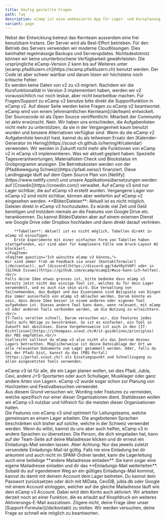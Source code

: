 ```yaml
---
title: Häufig gestellte Fragen
path: faq
description: eCamp ist eine webbasierte App für Lager- und Kursplanung. Die Anwendung ist spezialisiert für Lager und Kurse von Jugendverbänden und für J+S-Angebote in der Sportart Lagersport/Trekking. Die Benutzung steht aber allen Interessierten offen, egal ob Jugendverband, Schullager oder andere Sportarten.
variant: page
---
```



<FaqSection title="Fragen & Antworten">
    <FaqItem question="Wie sicher sind meine Daten bei eCamp?">
        Nebst der Entwicklung betreut das Kernteam ausserdem eine frei benutzbare
        Instanz. Der Server wird als Best-Effort betrieben. Für den Betrieb des Servers verwenden wir moderne Cloudlösungen.
        Dies beinhaltet regelmässige Backups und Serverupdates. Nichtsdestotrotz
        können wir keine ununterbrochene Verfügbarkeit gewährleisten.
    </FaqItem>
    <FaqItem question="Was passiert mit eCamp v2?">
        Die ursprüngliche eCamp-Version 2 kann bis auf Weiteres unter [ecamp.pfadiluzern.ch](https://ecamp.pfadiluzern.ch) benutzt werden.
        Der Code ist aber schwer wartbar und darum lösen wir höchstens noch kritische Fehler.<br/>
        Es werden keine Daten von v2 zu v3 migriert. Nachdem wir die Kursfunktionalität in Version 3
        implementiert haben, werden wir v2 voraussichtlich nur noch lesbar, aber nicht bearbeitbar machen.
    </FaqItem>
    <FaqItem question="Ich habe eine Frage zu eCamp v2">
        Für Fragen/Support zu eCamp v2 benutze bitte direkt die Supportfunktion in
        eCamp v2. Auf dieser Seite werden keine Fragen zu eCamp v2 beantwortet.
    </FaqItem>
    <FaqItem question="Wer steht hinter eCamp?">
        eCamp wird von einem [ehrenamtlichen Kernteam](/de/team) entwickelt. Der Sourcecode ist
        als Open Source veröffentlicht. Mitarbeit der Community ist aktiv erwünscht.
    </FaqItem>
    <FaqItem question="Kann ich Aufgaben/Todos im eCamp erfassen?">
        Nein. Wir haben uns entschieden, die Aufgabenlisten nicht mehr zu unterstützen, da sie in der
        Vergangenheit kaum benutzt wurden und bessere Alternativen verfügbar sind. Wenn du die eCamp v2 Aufgabenliste benutzt
        hast, kannst du als teilweisen Ersatz den [Kalender-Generator im Hering](https://scout-ch.github.io/hering/#/calendar) verwenden.
    </FaqItem>
    <FaqItem question="Ich vermisse die Funktion…">
        Wir werden in Zukunft nicht mehr alle Funktionen von eCamp v2 in eCamp v3 implementieren. Was wir aktuell
        geplant haben: Spezielle Tagesverantwortungen, Materiallisten Check und Blockstatus im Grobprogramm anzeigen.
    </FaqItem>
    <FaqItem question="Unterstützt euch jemand finanziell?">
        Die Betriebskosten werden von der [Pfadibewegung Schweiz](https://pfadi.swiss/) finanziert.
        Diese Landingpage läuft auf dem Open Source Plan von [Netlify](https://www.netlify.com/) und
        unsere Applikationsübersetzungen werden auf [Crowdin](https://crowdin.com/) verwaltet.
    </FaqItem>
    <FaqItem question="Sind vergangene Lager auch sichtbar auf eCamp v3?">
        Auf eCamp v3 sind nur Lager sichtbar, die auf eCamp v3 erstellt wurden.
        Vergangene Lager von eCamp v2 sind nicht sichtbar, können aber weiterhin auf eCamp v2 eingesehen werden.
    </FaqItem>
    <FaqItem question="Wie kann ich Bilder/Dateien oder Tabellen einfügen?">
        **Bilder/Dateien**: Aktuell ist es nicht möglich, Dateien direkt in eCamp v3 hochzuladen.
        Es würde viel Zeit und Geld benötigen und trotzdem niemals an die Features von Google Drive etc. herankommen.
        Du kannst Bilder/Dateien aber auf einem externen Dienst wie Google Drive oder Dropbox hochladen und dann direkt darauf verlinken.

        **Tabellen**: Aktuell ist es nicht möglich, Tabellen direkt in eCamp v3 einzufügen.
        Erste Experimente mit einer einfachen Form von Tabellen haben stattgefunden, wir sind aber für komplexere Fälle vom Druck-Layout #2 blockiert.
    </FaqItem>
    <FaqItem question="Ich wünschte eCamp v3 könnte…">
    Wir sind immer froh um Feedback via unser [Kontaktformular](/de/contact), auf [discord](https://discord.gg/tdwtRytV6P) oder in [GitHub Issues](https://github.com/ecamp/ecamp3/#wie-kann-ich-helfen).<br/>
    Falls deine Idee etwas grosses ist, bitte bedenke dass eCamp v3 bereits jetzt nicht das einzige Tool ist, welches du für dein Lager verwendest, und es auch nie sein wird. Die Verwaltung von Teilnehmenden, das Budget und das Essensmenü sind Beispiele von Dingen die immer ausserhalb von eCamp v3 ablaufen werden. Darum könnte es sein, dass deine Idee besser in einem anderen oder eigenen Tool aufgehoben ist. Dieses andere Tool kann dann, wenn relevant, mit eCamp v3 oder anderen Tools verbunden werden, um die Nutzung zu erleichtern.<br/>
    IT-Tools veralten schnell. Darum versuchen wir, die Features jedes Tools aufs Nötige zu beschränken. So ist es einfacher, ein Tool in Zukunft mal abzulösen. Diese Vorgehensweise ist auch in den [IT-Richtlinien](https://itkompass.scout.ch/#/it-guidelines/principles) der PBS empfohlen.<br/>
    Vielleicht solltest du eCamp v3 also nicht als das Zentrum deines Lagers betrachten. Möglicherweise ist deine Dateiablage der Ort wo alle relevanten Dokumente zum Lager gesammelt werden. Oder, falls du bei der Pfadi bist, kannst du das [PBS Portal](https://portal.scout.ch/) als Einstiegspunkt und Schnellzugang zu allen eingesetzten Tools verwenden.
</FaqItem>
<FaqItem question="Für wen ist eCamp v3 gedacht?">
    eCamp v3 ist für alle, die ein Lager planen wollen, sei dies Pfadi, Jubla, Cevi, andere J+S-Sportarten oder auch Schullager, Musiklager oder ganz andere Arten von Lagern. eCamp v2 wurde sogar schon zur Planung von Hochzeiten und Festivalbesuchen verwendet.<br/>
    Aus diesem Grund versuchen wir, Wording oder Features zu vermeiden, welche spezifisch nur einer dieser Organisationen dient. Stattdessen wollen wir eCamp v3 nutzbar und hilfreich für die meisten dieser Organisationen halten.<br/>
    Die Features von eCamp v3 sind optimiert für Leitungsteams, welche gemeinsam an einem Lager arbeiten. Die angebotenen Sprachen beschränken sich bisher auf solche, welche in der Schweiz verwendet werden. Wenn du willst, kannst du uns aber auch helfen, eCamp v3 in andere Sprachen zu übersetzen.
</FaqItem>
    <FaqItem question="Ich habe kein Lagereinladungs-E-Mail bekommen. Was kann ich tun?">
        Die Person, die dich eingeladen hat, kann auf der Team-Seite auf deine Mailadresse klicken und dir erneut ein Einladungs-Mail senden lassen.
        Aber Achtung: Nur das jeweils zuletzt versendete Einladungs-Mail ist gültig.
        Falls nie eine Einladung bei dir ankommt und auch nicht im SPAM-Ordner landet, kann die Lagerleitung auch eine beliebige **andere Mailadresse einladen**.
        Sie kann sogar eine eigene Mailadresse einladen und dir das **Einladungs-Mail weiterleiten**.
        Sobald du auf irgendeinem Weg an ein gültiges Einladungs-Mail kommst, kannst du damit mit deinem Account dem Lager beitreten.
    </FaqItem>
    <FaqItem question="Ich habe kein Aktivierungs-E-Mail bekommen. Was kann ich tun?">
        Du kannst dein Passwort zurücksetzen oder dich mit MiData, CeviDB, jubla.db oder Google mit einem Account einloggen, welcher auf die gleiche Mailadresse läuft wie dein eCamp v3 Account.
        Dabei wird dein Konto auch aktiviert.
        Wir arbeiten derzeit noch an einer Funktion, die es erlaubt auf Knopfdruck ein weiteres Aktivierungs-E-Mail auszulösen.
    </FaqItem>
    <FaqItem question="Meine Frage ist hier nicht beantwortet, wo kann ich meine Frage stellen?">
        Zögere nicht, deine Frage über unser [Support-Formular](/de/kontakt) zu stellen.
        Wir werden versuchen, deine Frage so schnell wie möglich zu beantworten.
    </FaqItem>
</FaqSection>

